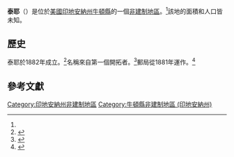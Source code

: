 {{noteTA
|G1=USState
|G2=地名
|G3=Unit
}}
{{Infobox settlement
|official_name            = 泰耶
|native_name              = Thayer
|settlement_type          = [[非建制地區|非建制地區]]
|image_skyline            = 
|imagesize                = 
|pushpin_map              = USA Indiana
|pushpin_label            = 泰耶
|pushpin_label_position   = top
|pushpin_map_caption      = 泰耶在印地安納州的位置
|subdivision_type         = [[世界政區索引|國家]]
|subdivision_type1        = [[美国州份|州份]]
|subdivision_type2        = [[印地安納州行政区划|縣]]
|subdivision_name         = [[美国|美国]]
|subdivision_name1        = [[印地安納州|印地安納州]]
|subdivision_name2        = [[牛頓縣_(印地安納州)|牛頓縣]]
|elevation_ft             = 643
|elevation_footnotes    = <ref name="GR3">{{cite web|url=http://geonames.usgs.gov|accessdate=2008-01-31|title=US Board on Geographic Names|publisher=[[United_States_Geological_Survey|United States Geological Survey]]|date=2007-10-25|archive-date=2012-02-26|archive-url=https://www.webcitation.org/65jET5cdV?url=http://geonames.usgs.gov/|dead-url=no}}</ref>
|area_total_km2           = 
|area_total_sq_mi         = 
|area_land_km2            = 
|area_land_sq_mi          = 
|area_water_km2           = 
|area_water_sq_mi         = 
|population_as_of         = 
|population_footnotes     = 
|population_total         = 
|population_metro         = 
|population_density_km2   = 
|population_density_sq_mi = 
|timezone                 = [[北美中部時區|北美中部時區]]
|utc_offset               = -6
|coordinates              = {{coord|41|10|24|N|87|20|01|W|region:US-IA|display=inline,title}}
| coor_pinpoint           = 
| coordinates_footnotes   = 
|timezone_DST             = CDT
|utc_offset_DST           = -5
|postal_code_type       = [[郵政編碼|郵政編碼]]
|postal_code            = 46381
|area_code = {{link-en|电话区号219|Area code 219|219}}
|blank_name             = [[聯邦資訊處理標準|FIPS ID]]
|blank_info             = 18-75518<ref name="GR2">{{cite web |url=https://www.census.gov |publisher=[[United_States_Census_Bureau|United States Census Bureau]] |accessdate=2008-01-31 |title=U.S. Census website |archive-date=1996-12-27 |archive-url=https://web.archive.org/web/19961227012639/http://www.census.gov/ |dead-url=no }}</ref>
|blank1_name = [[地名信息系统|GNIS ID]]
|blank1_info = 444661<ref name="gnis">{{cite gnis|444661|name=Thayer}}</ref>
}}
'''泰耶'''（{{lang-en|Thayer}}）是位於[[美國|美國]][[印地安納州|印地安納州]][[牛頓縣_(印地安納州)|牛頓縣]]的一個[[非建制地區|非建制地區]]。<ref name="gnis"/>該地的面積和人口皆未知。
== 歷史 ==
泰耶於1882年成立。<ref>{{cite book | url=https://archive.org/details/newtoncountycoll00adej_0 | title=Newton County: A Collection of Historical Facts and Personal Recollections Concerning Newton County, Indiana, from 1853 to 1911 | publisher=Bobbs-Merrill | author=Ade, John | year=1911 | pages=[https://archive.org/details/newtoncountycoll00adej_0/page/194 194]}}</ref>名稱來自第一個開拓者。<ref>{{cite book|last=Baker|first=Ronald L.|title=From Needmore to Prosperity: Hoosier Place Names in Folklore and History|url=https://archive.org/details/fromneedmoretopr00bake|url-access=registration|date=October 1995|publisher=Indiana University Press|isbn=978-0-253-32866-3|page=[https://archive.org/details/fromneedmoretopr00bake/page/n339 322]|quote=...Thayer was the name of an early resident.}}</ref>郵局從1881年運作。<ref>{{cite web | url=http://www.postalhistory.com/postoffices.asp?task=display&state=IN&county=Newton | title=Newton County | publisher=Jim Forte Postal History | accessdate=9 September 2015 | archive-date=2016-01-13 | archive-url=https://web.archive.org/web/20160113052141/http://www.postalhistory.com/postoffices.asp?task=display&state=IN&county=Newton | dead-url=no }}</ref>

== 參考文獻 ==
{{reflist}}

{{牛頓縣 (印地安納州)}}
[[Category:印地安納州非建制地區|Category:印地安納州非建制地區]]
[[Category:牛頓縣非建制地區_(印地安納州)|Category:牛頓縣非建制地區 (印地安納州)]]

{{Indiana-geo-stub}}